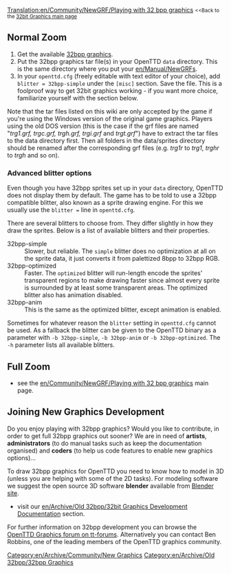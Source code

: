 [[Translation:en/Community/NewGRF/Playing with 32 bpp graphics]]
<small><<Back to the [[en/Archive/Old 32bpp/32bit Graphics Development|32bit Graphics main page]]</small>
{{pl/Tłumaczenie|oryg. = en/Community/NewGRF/Playing with 32 bpp graphics
|z     = en
|na    = pl
|Procenty = 3}}{{en/-}}{{en/Feature|0.6|align="right"}}

==Normal Zoom==
# Get the available  [[en/Archive/Old 32bpp/List of downloadable 32 bpp tars|32bpp graphics]].
# Put the 32bpp graphics tar file(s) in your OpenTTD <code>data</code> directory. This is the same directory where you put your [[en/Manual/NewGRF]]s.
# In your <code>openttd.cfg</code> (freely editable with text editor of your choice), add <code>blitter = 32bpp-simple</code> under the <code>[misc]</code> section. Save the file. This is a foolproof way to get 32bit graphics working - if you want more choice, familiarize yourself with the section below.

Note that the tar files listed on this wiki are only accepted by the game if you're using the Windows version of the original game graphics. Players using the old DOS version (this is the case if the grf files are named "''trg1.grf, trgc.grf, trgh.grf, trgi.grf'' and ''trgt.grf''") have to extract the tar files to the data directory first. Then all folders in the data/sprites directory should be renamed after the corresponding grf files (e.g. ''trg1r'' to ''trg1'', ''trghr'' to ''trgh'' and so on).

===Advanced blitter options===

Even though you have 32bpp sprites set up in your <code>data</code> directory, OpenTTD does not display them by default. The game has to be told to use a 32bpp compatible blitter, also known as a sprite drawing engine. For this we usually use the <code>blitter =</code> line in <code>openttd.cfg</code>.
    
There are several blitters to choose from. They differ slightly in how they draw the sprites. Below is a list of available blitters and their properties.

;32bpp-simple
:Slower, but reliable. The <code>simple</code> blitter does no optimization at all on the sprite data, it just converts it from palettized 8bpp to 32bpp RGB.
;32bpp-optimized
:Faster. The <code>optimized</code> blitter will run-length encode the sprites' transparent regions to make drawing faster since almost every sprite is surrounded by at least some transparent areas. The optimized blitter also has animation disabled.
;32bpp-anim
:This is the same as the optimized blitter, except animation is enabled.

Sometimes for whatever reason the <code>blitter</code> setting in <code>openttd.cfg</code> cannot be used. As a fallback the blitter can be given to the OpenTTD binary as a parameter with <code>-b 32bpp-simple</code>, <code>-b 32bpp-anim</code> or <code>-b 32bpp-optimized</code>. The <code>-h</code> parameter lists all available blitters.


==Full Zoom==

* see the [[en/Community/NewGRF/Playing with 32 bpp graphics]] main page.


==Joining New Graphics Development==

Do you enjoy playing with 32bpp graphics? Would you like to contribute, in order to get full 32bpp graphics out sooner? We are in need of '''artists''', '''administrators''' (to do manual tasks such as keep the documentation organised) and '''coders''' (to help us code features to enable new graphics options)...

To draw 32bpp graphics for OpenTTD you need to know how to model in 3D (unless you are helping with some of the 2D tasks). For modeling software we suggest the open source 3D software '''blender''' available from [http://blender.org Blender site].

* visit our [[en/Archive/Old 32bpp/32bit Graphics Development Documentation]] section.

For further information on 32bpp development you can browse the [http://www.tt-forums.net/viewforum.php?f=36 OpenTTD Graphics forum on tt-forums]. Alternatively you can contact Ben Robbins, one of the leading members of the OpenTTD graphics community.


{{en/Archive/Old 32bpp/Navbox Graphics Development}}

[[Category:en/Archive/Community/New Graphics]][[Category:en/Archive/Old 32bpp/32bpp Graphics]]